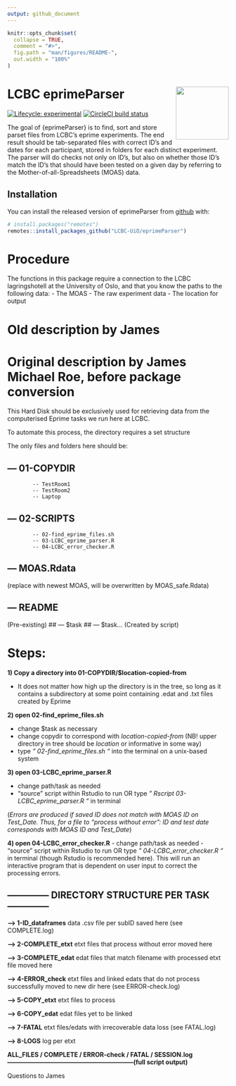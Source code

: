 ```yaml
---
output: github_document
---
```


<!-- README.md is generated from README.Rmd. Please edit that file -->

```r
knitr::opts_chunk$set(
  collapse = TRUE,
  comment = "#>",
  fig.path = "man/figures/README-",
  out.width = "100%"
)
```
# LCBC eprimeParser <img src="man/figures/hex.png" align="right" alt="" width="120" />

<!-- badges: start -->
[![Lifecycle: experimental](https://img.shields.io/badge/lifecycle-experimental-orange.svg)](https://www.tidyverse.org/lifecycle/#experimental)
[![CircleCI build status](https://circleci.com/gh/LCBC-UiO/LCBC-Eprime-Parser/.svg?style=svg)](https://circleci.com/gh/LCBC-UiO/LCBC-Eprime-Parser/)
<!-- badges: end -->
  
The goal of {eprimeParser} is to find, sort and store parset files from LCBC's eprime experiments. 
The end result should be tab-separated files with correct ID's and dates for each participant, stored in folders for each distinct experiment.
The parser will do checks not only on ID's, but also on whether those ID's match the ID's that should have been tested on a given day by referring to the Mother-of-all-Spreadsheets (MOAS) data.


## Installation

You can install the released version of eprimeParser from [github](https://github.org) with:

``` r
# install.packages("remotes")
remotes::install_packages_github("LCBC-UiO/eprimeParser")
```


# Procedure
The functions in this package require a connection to the LCBC lagringshotell at the University of Oslo, and that you know the paths to the following data:
- The MOAS
- The raw experiment data
- The location for output




# Old description by James
# Original description by James Michael Roe, before package conversion

This Hard Disk should be exclusively used for retrieving data from the computerised Eprime tasks we run here at LCBC.

To automate this process, the directory requires a set structure

The only files and folders here should be:


## --- 01-COPYDIR 
			-- TestRoom1
			-- TestRoom2
			-- Laptop

## --- 02-SCRIPTS
			-- 02-find_eprime_files.sh
			-- 03-LCBC_eprime_parser.R
			-- 04-LCBC_error_checker.R

## --- MOAS.Rdata 
(replace with newest MOAS, will be overwritten by MOAS_safe.Rdata)

## --- README
(Pre-existing)
## --- $task
## --- $task...
(Created by script)



# Steps:

**1) Copy a directory into 01-COPYDIR/$location-copied-from**

- It does not matter how high up the directory is in the tree, so long as it contains a subdirectory at some point containing .edat and .txt files created by Eprime


**2) open 02-find_eprime_files.sh**

- change $task as necessary
- change copydir to correspond with *location-copied-from* (NB! upper directory in tree should be *location* or informative in some way)
- type *" 02-find_eprime_files.sh "* into the terminal on a unix-based system


**3) open 03-LCBC_eprime_parser.R**

- change path/task as needed
- "source" script within Rstudio to run OR type *" Rscript 03-LCBC_eprime_parser.R "* in terminal

(*Errors are produced if saved ID does not match with MOAS ID on Test_Date.
Thus, for a file to "process without error": ID and test date corresponds with MOAS ID and Test_Date*)

**4) open 04-LCBC_error_checker.R**
- change path/task as needed
- "source" script within Rstudio to run OR type *" 04-LCBC_error_checker.R "* in terminal (though Rstudio is recommended here). This will run an interactive program that is dependent on user input to correct the processing errors. 




## -------------- DIRECTORY STRUCTURE PER TASK --------------

**--> 1-ID_dataframes**
data .csv file per subID saved here (see COMPLETE.log)

**--> 2-COMPLETE_etxt**
etxt files that process without error moved here

**--> 3-COMPLETE_edat**
edat files that match filename with processed etxt file moved here

**--> 4-ERROR_check**
etxt files and linked edats that do not process successfully moved to new dir here (see ERROR-check.log)

**--> 5-COPY_etxt**
etxt files to process

**--> 6-COPY_edat**
edat files yet to be linked

**--> 7-FATAL**
etxt files/edats with irrecoverable data loss (see FATAL.log)

**--> 8-LOGS**
log per etxt


**ALL_FILES / COMPLETE / ERROR-check / FATAL / SESSION.log
--------------------------------------------------------------(full script output)**



Questions to James

